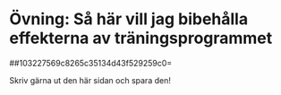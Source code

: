 # Övning: Så här vill jag bibehålla effekterna av träningsprogrammet

##103227569c8265c35134d43f529259c0=

Skriv gärna ut den här sidan och spara den!
